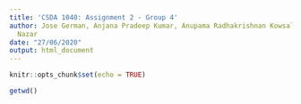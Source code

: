 ```yaml
---
title: 'CSDA 1040: Assignment 2 - Group 4'
author: Jose German, Anjana Pradeep Kumar, Anupama Radhakrishnan Kowsalya, and Xenel
  Nazar
date: "27/06/2020"
output: html_document
---
```


```r
knitr::opts_chunk$set(echo = TRUE)
```

```r
getwd()
```

